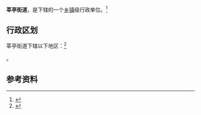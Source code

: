{{中国乡级行政区
|景观照片文件名 = 
|景观照片描述 = 
|汉语拼音 = Shēntíng Jiēdào
|其他语言 = 
|其他语言名称 = 
|旧称 = 
|地名出处 = 
|位置图文件名 = 
|位置图描述 = 
|自定义图片= 
|建置时间 = 
|政府驻地 = 
|毗邻 = 
|总面积 = 
|总人口 = 
|总人口年份 = 
|户籍人口 = 
|户籍人口年份 = 
|常住人口 = 
|常住人口年份 = 
|人口密度 = 
|GDP = 
|GDP年份 = 
|邮政编码 = 
|电话区号 = 635
|官方网站 = 
|网站名称 = 
|37/15/22/002/000}}

'''莘亭街道'''，是{{PRC admin/fullname|37/15/22/002/000|3}}下辖的一个[[乡镇|乡镇]]级行政单位。<ref>{{PRC admin/ref sgc|{{PRC admin/parent|37/15/22/002/000}}}}</ref>

== 行政区划 ==

莘亭街道下辖以下地区：<ref>{{PRC admin/ref sgc|37/15/22/002/000}}</ref>

{{PRC admin/children|37/15/22/002/000}}。

== 参考资料 ==

{{reflist}}

{{行政区划小作品}}
{{PRC admin/navcat|37/15/22/002/000}}